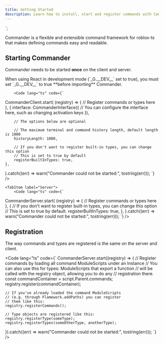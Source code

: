 ```yaml
---
title: Getting Started
description: Learn how to install, start and register commands with Commander
---
```



`;

Commander is a flexible and extensible command framework for roblox-ts that
makes defining commands easy and readable.

<Card title="Installation" icon="rocket">
	<Install />
</Card>

## Starting Commander

Commander needs to be started **once** on the client and server.

<Tabs>
    <TabItem label="Client">
        <Aside type="caution" title="Usage with React">
            When using React in development mode (`_G.__DEV__` set to true),
            you must set `_G.__DEV__` to true **before importing** Commander.
        </Aside>

        <Code lang="ts" code={`
CommanderClient.start(
    (registry) => {
        // Register commands or types here
    },
    {
        interface: CommanderInterface({
            // You can configure the interface here, such as changing activation keys
        }),

        // The options below are optional

        // The maximum terminal and command history length, default length is 1000
        historyLength: 1000,

        // If you don't want to register built-in types, you can change this option
        // This is set to true by default
        registerBuiltInTypes: true,
    },
).catch((err) => warn("Commander could not be started:", tostring(err)));
        `} />
    </TabItem>

    <TabItem label="Server">
        <Code lang="ts" code={`
CommanderServer.start(
    (registry) => {
        // Register commands or types here
    },
    {
        // If you don't want to register built-in types, you can change this option
        // This is set to true by default.
        registerBuiltInTypes: true,
    },
).catch((err) => warn("Commander could not be started:", tostring(err)));
        `} />
    </TabItem>
</Tabs>


## Registration

The way commands and types are registered is the same on the server and client.

<Code lang="ts" code={`
CommanderServer.start((registry) => {
    // Register commands by loading all command ModuleScripts under an Instance
    // You can also use this for types: ModuleScripts that export a function
    // will be called with the registry object, allowing you to do any
    // registration there.
    const commandContainer = script.Parent.commands;
    registry.register(commandContainer);

    // If you've already loaded the command ModuleScripts
    // (e.g. through Flamework.addPaths) you can register
    // them like this:
    registry.registerCommands();

    // Type objects are registered like this:
    registry.registerType(someType);
    registry.registerTypes(someOtherType, anotherType);
}).catch((err) => warn("Commander could not be started:", tostring(err)));
`} />